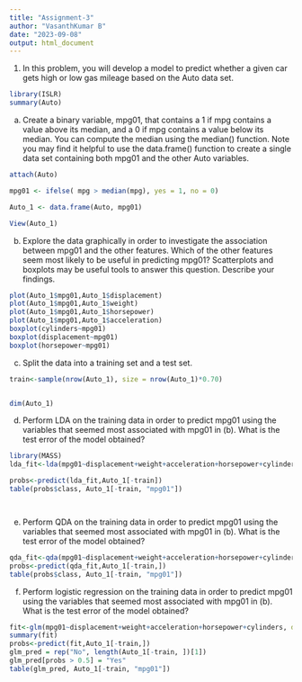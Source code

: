 ---
title: "Assignment-3"
author: "VasanthKumar B"
date: "2023-09-08"
output: html_document
---

1. In this problem, you will develop a model to predict whether a given car gets high or low gas mileage based on the Auto data set.
```{r}
library(ISLR)
summary(Auto)

```

(a) Create a binary variable, mpg01, that contains a 1 if mpg contains a value above its median, and a 0 if mpg contains a value below its median. You can compute the median using the median() function. Note you may find it helpful to use the data.frame() function to create a single data set containing both mpg01 and the other Auto variables.
```{r}
attach(Auto)
```


```{r}
mpg01 <- ifelse( mpg > median(mpg), yes = 1, no = 0)
```


```{r}
Auto_1 <- data.frame(Auto, mpg01)

View(Auto_1)

```

 (b) Explore the data graphically in order to investigate the association between mpg01 and the other features. Which of the other features seem most likely to be useful in predicting mpg01? Scatterplots and boxplots may be useful tools to answer this question. Describe your findings. 
```{r}
plot(Auto_1$mpg01,Auto_1$displacement)
plot(Auto_1$mpg01,Auto_1$weight)
plot(Auto_1$mpg01,Auto_1$horsepower)
plot(Auto_1$mpg01,Auto_1$acceleration)
boxplot(cylinders~mpg01)
boxplot(displacement~mpg01)
boxplot(horsepower~mpg01)
```
 
(c)	 Split the data into a training set and a test set.
```{r}
train<-sample(nrow(Auto_1), size = nrow(Auto_1)*0.70)


dim(Auto_1)


```

(d)	Perform LDA on the training data in order to predict mpg01 using the variables that seemed most associated with mpg01 in (b). What is the test error of the model obtained? 
```{r}
library(MASS)
lda_fit<-lda(mpg01~displacement+weight+acceleration+horsepower+cylinders,data=Auto_1,subset=train)

probs<-predict(lda_fit,Auto_1[-train])
table(probs$class, Auto_1[-train, "mpg01"])




```

(e)	Perform QDA on the training data in order to predict mpg01 using the variables that seemed most associated with mpg01 in (b). What is the test error of the model obtained? 
```{r}
qda_fit<-qda(mpg01~displacement+weight+acceleration+horsepower+cylinders, data=Auto_1,subset = train)
probs<-predict(qda_fit,Auto_1[-train,])
table(probs$class, Auto_1[-train, "mpg01"])

```

(f)	Perform logistic regression on the training data in order to predict mpg01 using the variables that seemed most associated with mpg01 in (b). What is the test error of the model obtained?
```{r}
fit<-glm(mpg01~displacement+weight+acceleration+horsepower+cylinders, data=Auto_1,family = binomial)
summary(fit)
probs<-predict(fit,Auto_1[-train,])
glm_pred = rep("No", length(Auto_1[-train, ])[1])
glm_pred[probs > 0.5] = "Yes"
table(glm_pred, Auto_1[-train, "mpg01"])


```


